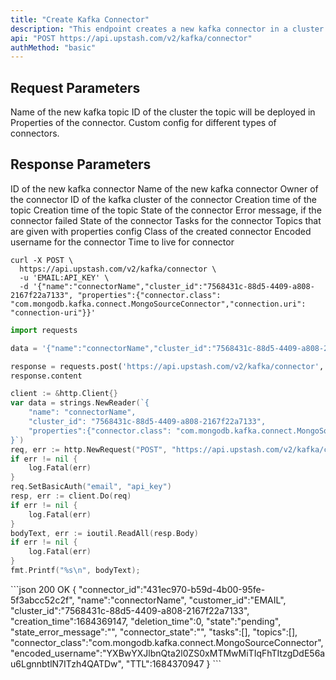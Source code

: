 ```yaml
---
title: "Create Kafka Connector"
description: "This endpoint creates a new kafka connector in a cluster."
api: "POST https://api.upstash.com/v2/kafka/connector"
authMethod: "basic"
---
```


## Request Parameters

<ParamField body="name" type="string" required>
  Name of the new kafka topic
</ParamField>

<ParamField body="cluster_id" type="string" required>
  ID of the cluster the topic will be deployed in
</ParamField>

<ParamField body="properties" type="Object" required>
  Properties of the connector. Custom config for different types of connectors.
</ParamField>

## Response Parameters

<ResponseField name="connector_id" type="string">
  ID of the new kafka connector
</ResponseField>
<ResponseField name="name" type="string">
  Name of the new kafka connector
</ResponseField>
<ResponseField name="customer_id" type="string">
  Owner of the connector
</ResponseField>
<ResponseField name="cluster_id" type="string">
  ID of the kafka cluster of the connector
</ResponseField>
<ResponseField name="creation_time" type="int">
  Creation time of the topic
</ResponseField>
<ResponseField name="deletion_time" type="int">
  Creation time of the topic
</ResponseField>
<ResponseField name="state" type="string">
  State of the connector
</ResponseField>
<ResponseField name="state_error_message" type="string">
  Error message, if the connector failed
</ResponseField>
<ResponseField name="connector_state" type="string">
  State of the connector
</ResponseField>
<ResponseField name="tasks" type="????????">
  Tasks for the connector
</ResponseField>
<ResponseField name="topics" type="?????????">
  Topics that are given with properties config
</ResponseField>
<ResponseField name="connector_class" type="string">
  Class of the created connector
</ResponseField>
<ResponseField name="encoded_username" type="string">
  Encoded username for the connector
</ResponseField>
<ResponseField name="TTL" type="int">
  Time to live for connector
</ResponseField>

<RequestExample>

```shell curl
curl -X POST \
  https://api.upstash.com/v2/kafka/connector \
  -u 'EMAIL:API_KEY' \
  -d '{"name":"connectorName","cluster_id":"7568431c-88d5-4409-a808-2167f22a7133", "properties":{"connector.class": "com.mongodb.kafka.connect.MongoSourceConnector","connection.uri": "connection-uri"}}'
```

```python Python
import requests

data = '{"name":"connectorName","cluster_id":"7568431c-88d5-4409-a808-2167f22a7133", "properties":{"connector.class": "com.mongodb.kafka.connect.MongoSourceConnector","connection.uri": "connection-uri"}}'

response = requests.post('https://api.upstash.com/v2/kafka/connector', data=data, auth=('EMAIL', 'API_KEY'))
response.content
```

```go Go
client := &http.Client{}
var data = strings.NewReader(`{
    "name": "connectorName",
    "cluster_id": "7568431c-88d5-4409-a808-2167f22a7133",
    "properties":{"connector.class": "com.mongodb.kafka.connect.MongoSourceConnector","connection.uri": "connection-uri"}
}`)
req, err := http.NewRequest("POST", "https://api.upstash.com/v2/kafka/connector", data)
if err != nil {
    log.Fatal(err)
}
req.SetBasicAuth("email", "api_key")
resp, err := client.Do(req)
if err != nil {
    log.Fatal(err)
}
bodyText, err := ioutil.ReadAll(resp.Body)
if err != nil {
    log.Fatal(err)
}
fmt.Printf("%s\n", bodyText);
```

</RequestExample>

<ResponseExample>
```json 200 OK
{
  "connector_id":"431ec970-b59d-4b00-95fe-5f3abcc52c2f",
  "name":"connectorName",
  "customer_id":"EMAIL",
  "cluster_id":"7568431c-88d5-4409-a808-2167f22a7133",
  "creation_time":1684369147,
  "deletion_time":0,
  "state":"pending",
  "state_error_message":"",
  "connector_state":"",
  "tasks":[],
  "topics":[],
  "connector_class":"com.mongodb.kafka.connect.MongoSourceConnector",
  "encoded_username":"YXBwYXJlbnQta2l0ZS0xMTMwMiTIqFhTItzgDdE56au6LgnnbtlN7ITzh4QATDw",
  "TTL":1684370947
}
```
</ResponseExample>

